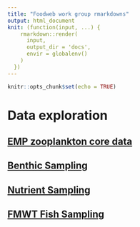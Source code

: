 ```yaml
---
title: "Foodweb work group rmarkdowns"
output: html_document
knit: (function(input, ...) {
    rmarkdown::render(
      input,
      output_dir = 'docs',
      envir = globalenv()
    )
  })
---
```


```r
knitr::opts_chunk$set(echo = TRUE)
```

# Data exploration

## [EMP zooplankton core data](zoop.html)
## [Benthic Sampling](benthic.html)
## [Nutrient Sampling](nutrient_data.html)
## [FMWT Fish Sampling](fish_FMWT.html)

